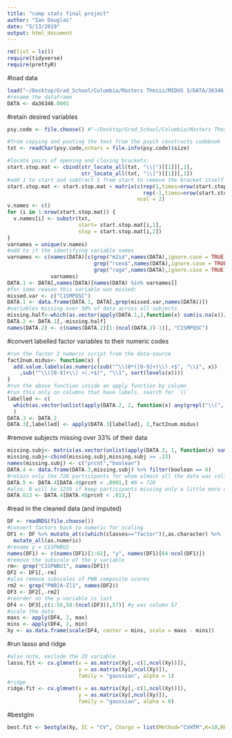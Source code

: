 ```yaml
---
title: "comp stats final project"
author: "Ian Douglas"
date: "5/13/2019"
output: html_document
---
```

```r
rm(list = ls())
require(tidyverse)
require(prettyR)
```

#load data
```r
load("~/Desktop/Grad_School/Columbia/Masters Thesis/MIDUS 3/DATA/36346-0001-Data.rda")
#rename the dataframe
DATA <- da36346.0001
```
#retain desired variables
```r
psy.code <- file.choose() #"~/Desktop/Grad_School/Columbia/Masters Thesis/psych constructs.rtf"

#from copying and pasting the text from the psych constructs codebook
txt <- readChar(psy.code,nchars = file.info(psy.code)$size)

#locate pairs of opening and closing brackets:
start.stop.mat <- cbind(str_locate_all(txt, "\\[")[[1]][,1],
                        str_locate_all(txt, "\\]")[[1]][,1])
#add 1 to start and subtract 1 from start to remove the bracket itself
start.stop.mat <- start.stop.mat + matrix(c(rep(1,times=nrow(start.stop.mat)),
                                            rep(-1,times=nrow(start.stop.mat))),
                                          ncol = 2)
v.names <- c()
for (i in 1:nrow(start.stop.mat)) {
  v.names[i] <- substr(txt, 
                       start= start.stop.mat[i,1],
                       stop = start.stop.mat[i,2])
}
varnames = unique(v.names)
#add to it the identifying variable names
varnames <- c(names(DATA)[c(grep("m2id",names(DATA),ignore.case = TRUE),
                            grep("rsex$",names(DATA),ignore.case = TRUE),
                            grep("rage",names(DATA),ignore.case = TRUE))],
              varnames)
DATA.1 <- DATA[,names(DATA)[names(DATA) %in% varnames]]
#for some reason this variable was missed:
missed.var <- c("C1SMPQSC")
DATA.1 <- data.frame(DATA.1, DATA[,grep(missed.var,names(DATA))])
#variables missing over 50% of data across all subjects
missing.half<-which(as.vector(apply(DATA.1,2,function(x) sum(is.na(x))/nrow(DATA.1))) >= .50)
DATA.2 <- DATA.1[,-missing.half]
names(DATA.2) <- c(names(DATA.2)[1:(ncol(DATA.2)-1)], "C1SMPQSC")
```

#convert labelled factor variables to their numeric codes
```r
#run the factor 2 numeric script from the data-source
fact2num.midus<- function(x) {
  add.value.labels(as.numeric(sub("^\\(0*([0-9]+)\\).+$", "\\1", x))
    ,sub("^\\([0-9]+\\) +(.+$)", "\\1", sort(levels(x))))
}
#run the above function inside an apply function by column
#run this only on columns that have labels. search for `()`
labelled <- c(
  which(as.vector(unlist(apply(DATA.2, 2, function(x) any(grepl("\\(", x))))))
  )
DATA.3 <- DATA.2
DATA.3[,labelled] <- apply(DATA.3[labelled], 2,fact2num.midus)
```

#remove subjects missing over 33% of their data
```r
missing.subj<- matrix(as.vector(unlist(apply(DATA.3, 1, function(x) sum(is.na(x))/ncol(DATA.3)))),ncol = 1)
missing.subj<-cbind(missing.subj,missing.subj >= .33)
names(missing.subj) <- c("prcnt","boolean")
DATA.4 <- data.frame(DATA.3,missing.subj) %>% filter(boolean == 0)
#retain only the 728 participants for whom almost all the data was collected
DATA.5 <- DATA.4[DATA.4$prcnt < .0001,] #N = 728
#also, N will be 1239 if keep participants missing only a little more data:
DATA.013 <- DATA.4[DATA.4$prcnt < .013,]
```
#read in the cleaned data (and imputed)
```r
DF <- readRDS(file.choose())
#convert factors back to numeric for scaling
DF1 <- DF %>% mutate_at(c(which(classes=="factor")),as.character) %>%
  mutate_all(as.numeric)
#rename y = C1SPWBU2
names(DF1) <- c(names(DF1)[1:62], "y", names(DF1)[64:ncol(DF1)])
#remove the subscale of the y variable
rm<- grep("C1SPWBU1", names(DF1))
DF2 <- DF1[,-rm]
#also remove subscales of PWB composite scores
rm2 <- grep("PWB[A-Z]1", names(DF2))
DF3 <- DF2[,-rm2]
#reorder so the y variable is last
DF4 <- DF3[,c(1:56,58:(ncol(DF3)),57)] #y was column 57
#scale the data
maxs <- apply(DF4, 2, max)
mins <- apply(DF4, 2, min)
Xy <- as.data.frame(scale(DF4, center = mins, scale = maxs - mins))
```
#run lasso and ridge
```r
#also note, exclude the ID variable
lasso.fit <- cv.glmnet(x = as.matrix(Xy[,-c(1,ncol(Xy))]), 
                       y = as.matrix(Xy[,ncol(Xy)]),
                       family = "gaussian", alpha = 1)
#ridge
ridge.fit <- cv.glmnet(x = as.matrix(Xy[,-c(1,ncol(Xy))]), 
                       y = as.matrix(Xy[,ncol(Xy)]),
                       family = "gaussian", alpha = 0)
```
#bestglm
```r
best.fit <- bestglm(Xy, IC = "CV", CVargs = list(Method="CVHTM",K=10,REP = 1000))
```


